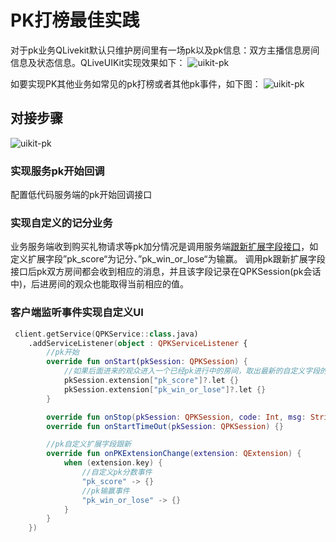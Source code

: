 # PK打榜最佳实践

对于pk业务QLivekit默认只维护房间里有一场pk以及pk信息：双方主播信息房间信息及状态信息。QLiveUIKit实现效果如下：
![uikit-pk](https://demo-qnrtc-files.qnsdk.com/pk.png)

如要实现PK其他业务如常见的pk打榜或者其他pk事件，如下图：
![uikit-pk](https://demo-qnrtc-files.qnsdk.com/pk2.png)


## 对接步骤

![uikit-pk](https://demo-qnrtc-files.qnsdk.com/pkdrawio.png)

### 实现服务pk开始回调
配置低代码服务端的pk开始回调接口

### 实现自定义的记分业务
业务服务端收到购买礼物请求等pk加分情况是调用服务端[跟新扩展字段接口](https://developer.qiniu.com/lowcode/12417/pk-module-interface)，如定义扩展字段”pk_score“为记分、”pk_win_or_lose“为输赢。
调用pk跟新扩展字段接口后pk双方房间都会收到相应的消息，并且该字段记录在QPKSession(pk会话中)，后进房间的观众也能取得当前相应的值。

### 客户端监听事件实现自定义UI

```kotlin
 client.getService(QPKService::class.java)
    .addServiceListener(object : QPKServiceListener {
        //pk开始
        override fun onStart(pkSession: QPKSession) {
            //如果后面进来的观众进入一个已经pk进行中的房间，取出最新的自定义字段的值恢复UI
            pkSession.extension["pk_score"]?.let {}
            pkSession.extension["pk_win_or_lose"]?.let {}
        }

        override fun onStop(pkSession: QPKSession, code: Int, msg: String) {}
        override fun onStartTimeOut(pkSession: QPKSession) {}

        //pk自定义扩展字段跟新
        override fun onPKExtensionChange(extension: QExtension) {
            when (extension.key) {
                //自定义pk分数事件
                "pk_score" -> {}
                //pk输赢事件
                "pk_win_or_lose" -> {}
            }
        }
    })
```

